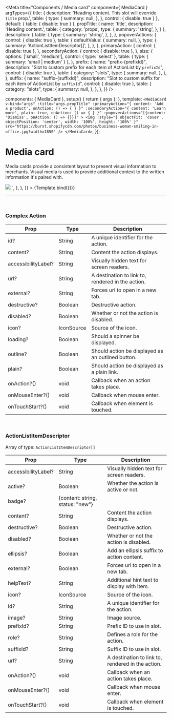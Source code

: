 
<Meta
  title="Components / Media card"
  component={ MediaCard }
  argTypes={{
    title: {
      description: 'Heading content. This slot will override `title` prop.',
      table: {
        type: {
          summary: null,
        },
      },
      control: { disable: true }
    },
    default: {
      table: { disable: true }
    },
    propTitle: {
      name: 'title',
      description: 'Heading content.',
      table: {
        category: 'props',
        type: {
          summary: 'string',
        },
      }
    },
    description: {
      table: {
        type: {
          summary: 'string',
        },
      },
    },
    popoverActions: {
      control: { disable: true },
      table: {
        defaultValue: {
          summary: null,
        },
        type: {
          summary: 'ActionListItemDescriptor[]',
        },
      },
    },
    primaryAction: {
      control: { disable: true },
    },
    secondaryAction: {
      control: { disable: true },
    },
    size: {
      options: ['small', 'medium'],
      control: { type: 'select' },
      table: { type: { summary: 'small | medium' } },
    },
    prefix: {
      name: "prefix-{prefixId}",
      description:
        "Slot to custom prefix for each item of ActionList by `prefixId`",
      control: { disable: true },
      table: {
        category: "slots",
        type: {
          summary: null,
        },
      },
    },
    suffix: {
      name: "suffix-{suffixId}",
      description:
        "Slot to custom suffix for each item of ActionList by `suffixId`",
      control: { disable: true },
      table: {
        category: "slots",
        type: {
          summary: null,
        },
      },
    },
  }}
/>

  components: { MediaCard },
  setup() {
    return { args };
  },
  template: `
    <MediaCard
      v-bind="args"
      :title="args.propTitle"
      :primaryAction="{ content: 'Add a product', onAction: () => { } }"
      :secondaryAction="{ content: 'Learn more', plain: true, onAction: () => { } }"
      :popoverActions="[{content: 'Dismiss', onAction: () => {}}]"
    >
      <img
        :style="{ objectFit: 'cover', objectPosition: 'center', width: '100%', height: '100%' }"
        src="https://burst.shopifycdn.com/photos/business-woman-smiling-in-office.jpg?width=1850"
      />
    </MediaCard>
  `,
});

# Media card

Media cards provide a consistent layout to present visual information to merchants. Visual media is used to provide additional context to the written information it's paired with.

<Canvas>
  <Story
    name="Media card"
    height="300px"
    inline={false}
    args={{
      size: 'medium',
      portrait: false,
      propTitle: 'Get closer to launching your store',
      description: 'Start your business with eye-catching inventory.',
    }}
    parameters={{
      docs: {
        source: {
          code: dedent`
            <MediaCard
              title="Get closer to launching your store",
              :primaryAction="{ content: 'Add a product', onAction: () => { } }",
              :secondaryAction="{ content: 'Learn more', plain: true, onAction: () => { } }"
              description="Start your business with eye-catching inventory."
              :popoverActions="[{content: 'Dismiss', onAction: () => {}}]"
            >
              <img
                :style="{ objectFit: 'cover', objectPosition: 'center', width: '100%', height: '100%' }"
                src="https://burst.shopifycdn.com/photos/business-woman-smiling-in-office.jpg?width=1850"
              />
            </MediaCard>
          `,
        },
      },
    }}
  >
    {Template.bind({})}
  </Story>
</Canvas>

<ArgsTable story="Media card"/>

---

<br/>

### **Complex Action**

| Prop             | Type                          | Description     |
| ---------------- | ----------------------------- | --------------- |
| id?              | String       | A unique identifier for the action. |
| content?         | String       | Content the action displays. |
| accessibilityLabel?  | String  | Visually hidden text for screen readers. |
| url?             | String       | A destination to link to, rendered in the action. |
| external?        | String       | Forces url to open in a new tab. |
| destructive?     | Boolean      | Destructive action. |
| disabled?        | Boolean      | Whether or not the action is disabled. |
| icon?            | IconSource   | Source of the icon. |
| loading?         | Boolean      | Should a spinner be displayed. |
| outline?         | Boolean      | Should action be displayed as an outlined button. |
| plain?           | Boolean      | Should action be displayed as a plain link. |
| onAction?()      | void         | Callback when an action takes place. |
| onMouseEnter?()  | void         | Callback when mouse enter. |
| onTouchStart?()  | void         | Callback when element is touched. |

<br/>

### **ActionListItemDescriptor**

Array of type: `ActionListItemDescriptor[]`

| Prop             | Type                          | Description     |
| ---------------- | ----------------------------- | --------------- |
| accessibilityLabel?  | String  | Visually hidden text for screen readers. |
| active?           | Boolean       | Whether the action is active or not. |
| badge?            | {content: string, status: "new"} | |
| content?          | String        | Content the action displays. |
| destructive?      | Boolean       | Destructive action. |
| disabled?         | Boolean       | Whether or not the action is disabled. |
| ellipsis?         | Boolean       | Add an ellipsis suffix to action content. |
| external?         | Boolean       | Forces url to open in a new tab. |
| helpText?         | String        | Additional hint text to display with item. |
| icon?             | IconSource    | Source of the icon. |
| id?               | String        | A unique identifier for the action. |
| image?            | String        | Image source. |
| prefixId?         | String        | Prefix ID to use in slot. |
| role?             | String        | Defines a role for the action. |
| suffixId?         | String        | Suffix ID to use in slot. |
| url?              | String        | A destination to link to, rendered in the action. |
| onAction?()       | void          | Callback when an action takes place. |
| onMouseEnter?()   | void          | Callback when mouse enter. |
| onTouchStart?()   | void          | Callback when element is touched. |
